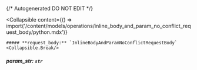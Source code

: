 {/* Autogenerated DO NOT EDIT  */}

<Collapsible
    content={() => import('/content/models/operations/inline_body_and_param_no_conflict_request_body/python.mdx')}
>
    ##### **request_body:** `InlineBodyAndParamNoConflictRequestBody`
    <Collapsible.Break/>
</Collapsible>

##### **param_str:** `str`

